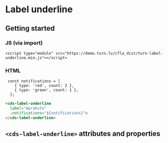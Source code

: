 
# Label underline

## Getting started

### JS (via import)

```imoprt
<script type="module" src="https://demo.turn.lv/cfla_dist/turn-label-underline.min.js"></script>
```

### HTML

```JS
 const notifications = [
    { type: 'red', count: 2 },
    { type: 'green', count: 1 },
  ];
```

```html
<cds-label-underline
  label="Apraksts"
  .notifications="${notifications}">
</cds-label-underline>
```

## `<cds-label-underline>` attributes and properties

<Props of="cds-label-underline" />
